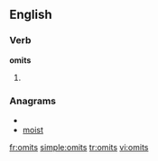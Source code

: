 ==English==

===Verb===
'''omits'''

# {{third-person singular of|[[omit]]}}

===Anagrams===
* {{alphagram|imost}}
* [[moist#English|moist]]

[[fr:omits]]
[[simple:omits]]
[[tr:omits]]
[[vi:omits]]